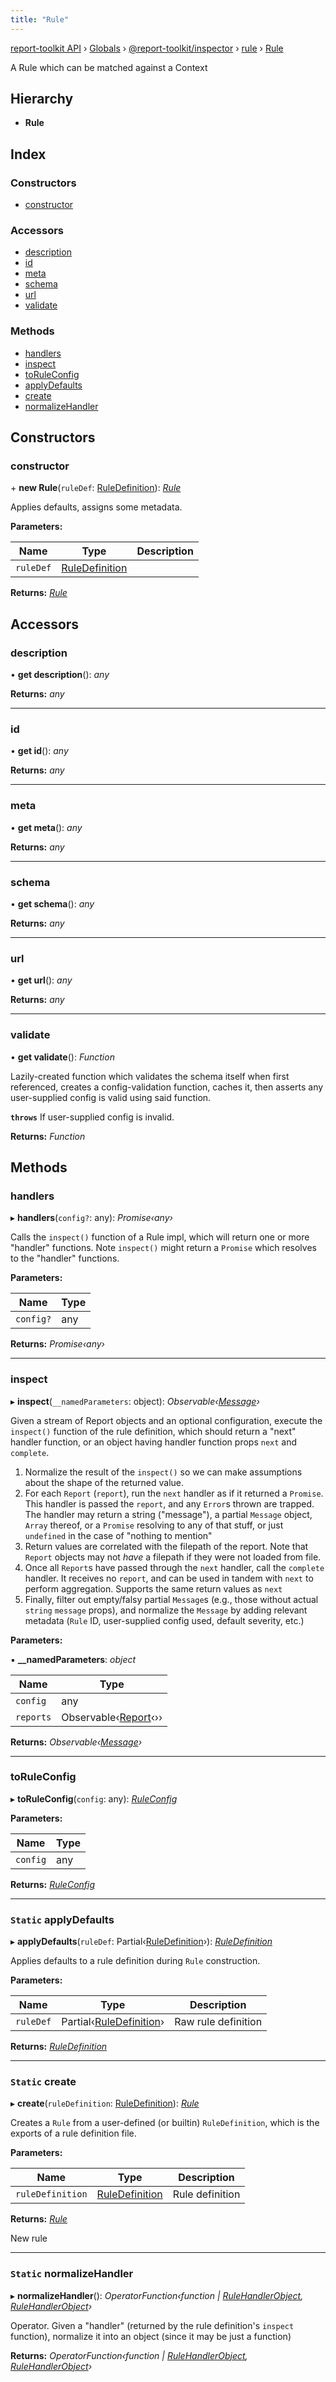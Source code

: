 ```yaml
---
title: "Rule"
---
```


[report-toolkit API](../home.mdx) › [Globals](../home) › [@report-toolkit/inspector](../modules/report_toolkit_inspector.mdx) › [rule](../modules/report_toolkit_inspector.rule.mdx) › [Rule](report_toolkit_inspector.rule.rule.mdx)

A Rule which can be matched against a Context

## Hierarchy

* **Rule**

## Index

### Constructors

- [constructor](report_toolkit_inspector.rule.rule.mdx#constructor)

### Accessors

- [description](report_toolkit_inspector.rule.rule.mdx#description)
- [id](report_toolkit_inspector.rule.rule.mdx#id)
- [meta](report_toolkit_inspector.rule.rule.mdx#meta)
- [schema](report_toolkit_inspector.rule.rule.mdx#schema)
- [url](report_toolkit_inspector.rule.rule.mdx#url)
- [validate](report_toolkit_inspector.rule.rule.mdx#validate)

### Methods

- [handlers](report_toolkit_inspector.rule.rule.mdx#handlers)
- [inspect](report_toolkit_inspector.rule.rule.mdx#inspect)
- [toRuleConfig](report_toolkit_inspector.rule.rule.mdx#toruleconfig)
- [applyDefaults](report_toolkit_inspector.rule.rule.mdx#static-applydefaults)
- [create](report_toolkit_inspector.rule.rule.mdx#static-create)
- [normalizeHandler](report_toolkit_inspector.rule.rule.mdx#static-normalizehandler)

## Constructors

### constructor

\+ **new Rule**(`ruleDef`: [RuleDefinition](../modules/report_toolkit_inspector.rule.mdx#ruledefinition)): *[Rule](report_toolkit_inspector.rule.rule.mdx)*

Applies defaults, assigns some metadata.

**Parameters:**

Name | Type | Description |
------ | ------ | ------ |
`ruleDef` | [RuleDefinition](../modules/report_toolkit_inspector.rule.mdx#ruledefinition) |   |

**Returns:** *[Rule](report_toolkit_inspector.rule.rule.mdx)*

## Accessors

### description

• **get description**(): *any*

**Returns:** *any*

___

### id

• **get id**(): *any*

**Returns:** *any*

___

### meta

• **get meta**(): *any*

**Returns:** *any*

___

### schema

• **get schema**(): *any*

**Returns:** *any*

___

### url

• **get url**(): *any*

**Returns:** *any*

___

### validate

• **get validate**(): *Function*

Lazily-created function which validates the schema itself when first
referenced, creates a config-validation function, caches it, then asserts
any user-supplied config is valid using said function.

**`throws`** If user-supplied config is invalid.

**Returns:** *Function*

## Methods

### handlers

▸ **handlers**(`config?`: any): *Promise‹any›*

Calls the `inspect()` function of a Rule impl, which will return one or
more "handler" functions. Note `inspect()` might return a `Promise` which
resolves to the "handler" functions.

**Parameters:**

Name | Type |
------ | ------ |
`config?` | any |

**Returns:** *Promise‹any›*

___

### inspect

▸ **inspect**(`__namedParameters`: object): *Observable‹[Message](report_toolkit_inspector.message.message.mdx)›*

Given a stream of Report objects and an optional configuration, execute the
`inspect()` function of the rule definition, which should return a "next"
handler function, or an object having handler function props `next` and
`complete`.
1. Normalize the result of the `inspect()` so we can make assumptions about
   the shape of the returned value.
2. For each `Report` (`report`), run the `next` handler as if it returned
   a `Promise`. This handler is passed the `report`, and any `Error`s
   thrown are trapped. The handler may return a string ("message"), a
   partial `Message` object, `Array` thereof, or a `Promise` resolving to
   any of that stuff, or just `undefined` in the case of "nothing to
   mention"
3. Return values are correlated with the filepath of the report. Note that
   `Report` objects may not *have* a filepath if they were not loaded from
   file.
4. Once all `Report`s have passed through the `next` handler, call the
   `complete` handler.  It receives no `report`, and can be used in tandem
   with `next` to perform aggregation. Supports the same return values as
   `next`
5. Finally, filter out empty/falsy partial `Message`s (e.g., those without
   actual `string` `message` props), and normalize the `Message` by adding
   relevant metadata (`Rule` ID, user-supplied config used, default
   severity, etc.)

**Parameters:**

▪ **__namedParameters**: *object*

Name | Type |
------ | ------ |
`config` | any |
`reports` | Observable‹[Report](report_toolkit_common.report.report.mdx)‹›› |

**Returns:** *Observable‹[Message](report_toolkit_inspector.message.message.mdx)›*

___

### toRuleConfig

▸ **toRuleConfig**(`config`: any): *[RuleConfig](report_toolkit_inspector.rule_config.ruleconfig.mdx)*

**Parameters:**

Name | Type |
------ | ------ |
`config` | any |

**Returns:** *[RuleConfig](report_toolkit_inspector.rule_config.ruleconfig.mdx)*

___

### `Static` applyDefaults

▸ **applyDefaults**(`ruleDef`: Partial‹[RuleDefinition](../modules/report_toolkit_inspector.rule.mdx#ruledefinition)›): *[RuleDefinition](../modules/report_toolkit_inspector.rule.mdx#ruledefinition)*

Applies defaults to a rule definition during `Rule` construction.

**Parameters:**

Name | Type | Description |
------ | ------ | ------ |
`ruleDef` | Partial‹[RuleDefinition](../modules/report_toolkit_inspector.rule.mdx#ruledefinition)› | Raw rule definition |

**Returns:** *[RuleDefinition](../modules/report_toolkit_inspector.rule.mdx#ruledefinition)*

___

### `Static` create

▸ **create**(`ruleDefinition`: [RuleDefinition](../modules/report_toolkit_inspector.rule.mdx#ruledefinition)): *[Rule](report_toolkit_inspector.rule.rule.mdx)*

Creates a `Rule` from a user-defined (or builtin) `RuleDefinition`, which
is the exports of a rule definition file.

**Parameters:**

Name | Type | Description |
------ | ------ | ------ |
`ruleDefinition` | [RuleDefinition](../modules/report_toolkit_inspector.rule.mdx#ruledefinition) | Rule definition |

**Returns:** *[Rule](report_toolkit_inspector.rule.rule.mdx)*

New rule

___

### `Static` normalizeHandler

▸ **normalizeHandler**(): *OperatorFunction‹function | [RuleHandlerObject](../modules/report_toolkit_inspector.rule.mdx#rulehandlerobject), [RuleHandlerObject](../modules/report_toolkit_inspector.rule.mdx#rulehandlerobject)›*

Operator.  Given a "handler" (returned by the rule definition's `inspect`
function), normalize it into an object (since it may be just a function)

**Returns:** *OperatorFunction‹function | [RuleHandlerObject](../modules/report_toolkit_inspector.rule.mdx#rulehandlerobject), [RuleHandlerObject](../modules/report_toolkit_inspector.rule.mdx#rulehandlerobject)›*

